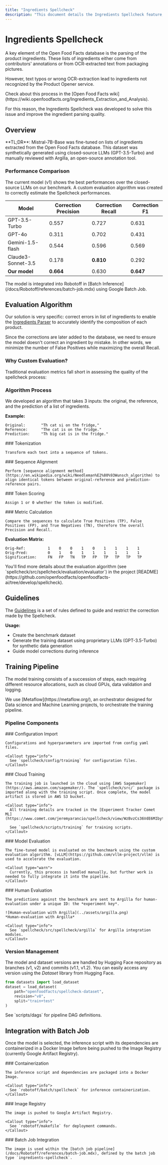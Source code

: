 ```yaml
---
title: "Ingredients Spellcheck"
description: "This document details the Ingredients Spellcheck feature, which uses a fine-tuned Mistral-7B-Base model to correct ingredient list typos and OCR errors. It covers the training pipeline, evaluation algorithm, and integration with Robotoff's batch inference system."
---
```



# Ingredients Spellcheck

A key element of the Open Food Facts database is the parsing of the product ingredients. These lists of ingredients either come from contributors' annotations or from OCR-extracted text from packaging pictures.

However, text typos or wrong OCR-extraction lead to ingredients not recognized by the Product Opener service. 

<Callout type="info">
  Check about this process in the [Open Food Facts wiki](https://wiki.openfoodfacts.org/Ingredients_Extraction_and_Analysis).
</Callout>

For this reason, the Ingredients Spellcheck was developed to solve this issue and improve the ingredient parsing quality.

## Overview

<Callout type="success">
  **TL;DR**: Mistral-7B-Base was fine-tuned on lists of ingredients extracted from the Open Food Facts database. This dataset was synthetically generated using closed-source LLMs (GPT-3.5-Turbo) and manually reviewed with Argilla, an open-source annotation tool.
</Callout>

<Cards>
  <Card title="Dataset" href="https://huggingface.co/datasets/openfoodfacts/spellcheck-dataset" description="Synthetically generated spellcheck training dataset" />
  <Card title="Benchmark" href="https://huggingface.co/datasets/openfoodfacts/spellcheck-benchmark" description="Performance benchmark comparing different models" />
  <Card title="Model" href="https://huggingface.co/openfoodfacts/spellcheck-mistral-7b" description="Fine-tuned Mistral-7B model for spellcheck" />
  <Card title="Demo" href="https://huggingface.co/spaces/jeremyarancio/ingredients-spellcheck" description="Interactive demo of the spellcheck model" />
</Cards>

### Performance Comparison

The current model (v1) shows the best performances over the closed-source LLMs on our benchmark. A custom evaluation algorithm was created to correctly estimate the Spellcheck performances.

| Model | Correction Precision | Correction Recall | Correction F1 |
|----------|----------|----------|----------|
| GPT-3.5-Turbo | 0.557 | 0.727 | 0.631 |
| GPT-4o | 0.311 | 0.702 | 0.431 |
| Gemini-1.5-flash | 0.544 | 0.596 | 0.569 |
| Claude3-Sonnet-3.5 | 0.178 | **0.810** | 0.292 |
| **Our model** | **0.664** | 0.630 | **0.647** |

<Callout type="info">
  The model is integrated into Robotoff in [Batch Inference](/docs/Robotoff/references/batch-job.mdx) using Google Batch Job.
</Callout>

## Evaluation Algorithm

Our solution is very specific: correct errors in list of ingredients to enable the [Ingredients Parser](https://wiki.openfoodfacts.org/Ingredients_Extraction_and_Analysis) to accurately identify the composition of each product.

<Callout type="warn">
  Since the corrections are later added to the database, we need to ensure the model doesn't correct an ingredient by mistake. In other words, we minimize the number of False Positives while maximizing the overall Recall.
</Callout>

### Why Custom Evaluation?

Traditional evaluation metrics fall short in assessing the quality of the spellcheck process:

<Cards>
  <Card title="ROUGE" description="Doesn't provide detailed analysis about correctly rectified words" />
  <Card title="BLEU" description="Insufficient for spellcheck quality assessment" />
  <Card title="METEOR" description="Lacks word-level correction analysis" />
</Cards>

### Algorithm Process

We developed an algorithm that takes 3 inputs: the original, the reference, and the prediction of a list of ingredients.

**Example:**
```text title="Evaluation Example"
Original:       "Th cat si on the fridge,"
Reference:      "The cat is on the fridge."
Prediction:     "Th big cat is in the fridge."
```

<Steps>
  <Step>
    ### Tokenization
    
    Transform each text into a sequence of tokens.
  </Step>

  <Step>
    ### Sequence Alignment
    
    Perform [sequence alignment method](https://en.wikipedia.org/wiki/Needleman%E2%80%93Wunsch_algorithm) to align identical tokens between original-reference and prediction-reference pairs.
  </Step>

  <Step>
    ### Token Scoring
    
    Assign 1 or 0 whether the token is modified.
  </Step>

  <Step>
    ### Metric Calculation
    
    Compare the sequences to calculate True Positives (TP), False Positives (FP), and True Negatives (TN), therefore the overall Precision and Recall.
  </Step>
</Steps>

**Evaluation Matrix:**
```text title="Token Evaluation"
Orig-Ref:          1    0    0    1    0    1    1    1    1
Orig-Pred:         0    1    0    1    1    1    1    1    1
Signification:     FN   FP   TN   TP   FP   TP   TP   TP   TP
```

<Callout type="info">
  You'll find more details about the evaluation algorithm (see `spellcheck/src/spellcheck/evaluation/evaluator`) in the project [README](https://github.com/openfoodfacts/openfoodfacts-ai/tree/develop/spellcheck).
</Callout>

## Guidelines

The [Guidelines](https://github.com/openfoodfacts/openfoodfacts-ai/tree/develop/spellcheck#-guidelines) is a set of rules defined to guide and restrict the correction made by the Spellcheck.

**Usage:**
- Create the benchmark dataset
- Generate the training dataset using proprietary LLMs (GPT-3.5-Turbo) for synthetic data generation
- Guide model corrections during inference

## Training Pipeline

The model training consists of a succession of steps, each requiring different resource allocations, such as cloud GPUs, data validation and logging. 

<Callout type="info">
  We use [Metaflow](https://metaflow.org/), an orchestrator designed for Data science and Machine Learning projects, to orchestrate the training pipeline.
</Callout>

### Pipeline Components

<Steps>
  <Step>
    ### Configuration Import
    
    Configurations and hyperparameters are imported from config yaml files.
    
    <Callout type="info">
      See `spellcheck/config/training` for configuration files.
    </Callout>
  </Step>

  <Step>
    ### Cloud Training
    
    The training job is launched in the cloud using [AWS Sagemaker](https://aws.amazon.com/sagemaker/). The `spellcheck/src/` package is imported along with the training script. Once complete, the model artifact is stored in AWS S3 bucket.
    
    <Callout type="info">
      All training details are tracked in the [Experiment Tracker Comet ML](https://www.comet.com/jeremyarancio/spellcheck/view/WzBvzCs36VdE6MIbytKEI2ePH/experiments).
      
      See `spellcheck/scripts/training` for training scripts.
    </Callout>
  </Step>

  <Step>
    ### Model Evaluation
    
    The fine-tuned model is evaluated on the benchmark using the custom evaluation algorithm. [vLLM](https://github.com/vllm-project/vllm) is used to accelerate the evaluation.
    
    <Callout type="warn">
      Currently, this process is handled manually, but further work is needed to fully integrate it into the pipeline.
    </Callout>
  </Step>

  <Step>
    ### Human Evaluation
    
    The predictions against the benchmark are sent to Argilla for human-evaluation under a unique ID: the *experiment key*.
    
    ![Human-evaluation with Argilla](../assets/argilla.png)
    *Human-evaluation with Argilla*
    
    <Callout type="info">
      See `spellcheck/src/spellcheck/argilla` for Argilla integration modules.
    </Callout>
  </Step>
</Steps>

### Version Management

The model and dataset versions are handled by Hugging Face repository as branches (v1, v2) and commits (v1.1, v1.2). You can easily access any version using the *Dataset* library from Hugging Face.

```python title="Load specific dataset version"
from datasets import load_dataset
dataset = load_dataset(
    path="openfoodfacts/spellcheck-dataset",
    revision="v8",
    split="train+test"
)
```

<Callout type="info">
  See `scripts/dags` for pipeline DAG definitions.
</Callout>

## Integration with Batch Job

Once the model is selected, the inference script with its dependencies are containerized in a Docker Image before being pushed to the Image Registry (currently Google Artifact Registry).

<Steps>
  <Step>
    ### Containerization
    
    The inference script and dependencies are packaged into a Docker Image.
    
    <Callout type="info">
      See `robotoff/batch/spellcheck` for inference containerization.
    </Callout>
  </Step>

  <Step>
    ### Image Registry
    
    The image is pushed to Google Artifact Registry.
    
    <Callout type="info">
      See `robotoff/makefile` for deployment commands.
    </Callout>
  </Step>

  <Step>
    ### Batch Job Integration
    
    The image is used within the [batch job pipeline](/docs/Robotoff/references/batch-job.mdx), defined by the batch job type `ingredients-spellcheck`.
  </Step>
</Steps>
